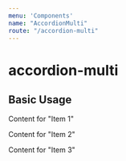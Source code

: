 ```yaml
---
menu: 'Components'
name: "AccordionMulti"
route: "/accordion-multi"
---
```



# accordion-multi

<PropsTable of={AccordionMulti} />

## Basic Usage

<Playground>
  <AccordionMulti selected={{
  0: true,
  1: true
}}>
  <AccordionPanel label='Item 1'>
    <p>
      Content for "Item 1"
    </p>
  </AccordionPanel>
  <AccordionPanel label='Item 2'>
    <p>
      Content for "Item 2"
    </p>
  </AccordionPanel>
  <AccordionPanel label='Item 3'>
    <p>
      Content for "Item 3"
    </p>
  </AccordionPanel>
</AccordionMulti>
</Playground>